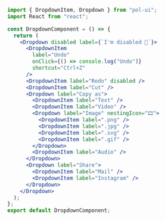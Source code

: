 ```jsx
import { DropdownItem, Dropdown } from "pol-ui";
import React from "react";

const DropdownComponent = () => {
  return (
    <Dropdown disabled label={`I'm disabled 🥲`}>
      <DropdownItem
        label="Undo"
        onClick={() => console.log("Undo")}
        shortcut="Ctrl+Z"
      />
      <DropdownItem label="Redo" disabled />
      <DropdownItem label="Cut" />
      <Dropdown label="Copy as">
        <DropdownItem label="Text" />
        <DropdownItem label="Video" />
        <Dropdown label="Image" nestingIcon="🎞️">
          <DropdownItem label=".png" />
          <DropdownItem label=".jpg" />
          <DropdownItem label=".svg" />
          <DropdownItem label=".gif" />
        </Dropdown>
        <DropdownItem label="Audio" />
      </Dropdown>
      <Dropdown label="Share">
        <DropdownItem label="Mail" />
        <DropdownItem label="Instagram" />
      </Dropdown>
    </Dropdown>
  );
};
export default DropdownComponent;
```
